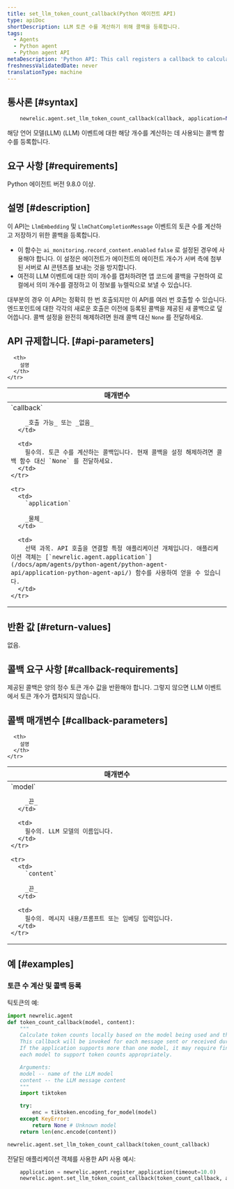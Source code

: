 ```yaml
---
title: set_llm_token_count_callback(Python 에이전트 API)
type: apiDoc
shortDescription: LLM 토큰 수를 계산하기 위해 콜백을 등록합니다.
tags:
  - Agents
  - Python agent
  - Python agent API
metaDescription: 'Python API: This call registers a callback to calculate LLM token counts'
freshnessValidatedDate: never
translationType: machine
---
```


## 통사론 [#syntax]

```py
    newrelic.agent.set_llm_token_count_callback(callback, application=None)
```

해당 언어 모델(LLM) (LLM) 이벤트에 대한 해당 개수를 계산하는 데 사용되는 콜백 함수를 등록합니다.

## 요구 사항 [#requirements]

Python 에이전트 버전 9.8.0 이상.

## 설명 [#description]

이 API는 `LlmEmbedding` 및 `LlmChatCompletionMessage` 이벤트의 토큰 수를 계산하고 저장하기 위한 콜백을 등록합니다.

* 이 함수는 `ai_monitoring.record_content.enabled` `false` 로 설정된 경우에 사용해야 합니다. 이 설정은 에이전트가 에이전트의 에이전트 개수가 서버 측에 첨부된 서버로 AI 콘텐츠를 보내는 것을 방지합니다.
* 여전히 LLM 이벤트에 대한 의미 개수를 캡처하려면 앱 코드에 콜백을 구현하여 로컬에서 의미 개수를 결정하고 이 정보를 뉴렐릭으로 보낼 수 있습니다.

대부분의 경우 이 API는 정확히 한 번 호출되지만 이 API를 여러 번 호출할 수 있습니다. 엔드포인트에 대한 각각의 새로운 호출은 이전에 등록된 콜백을 제공된 새 콜백으로 덮어씁니다. 콜백 설정을 완전히 해제하려면 원래 콜백 대신 `None` 를 전달하세요.

## API 규제합니다. [#api-parameters]

<table>
  <thead>
    <tr>
      <th width="25%">
        매개변수
      </th>

      <th>
        설명
      </th>
    </tr>
  </thead>

  <tbody>
    <tr>
      <td>
        `callback`

        _호출 가능_ 또는 _없음_
      </td>

      <td>
        필수의. 토큰 수를 계산하는 콜백입니다. 현재 콜백을 설정 해제하려면 콜백 함수 대신 `None` 를 전달하세요.
      </td>
    </tr>

    <tr>
      <td>
        `application`

        _물체_
      </td>

      <td>
        선택 과목. API 호출을 연결할 특정 애플리케이션 개체입니다. 애플리케이션 객체는 [`newrelic.agent.application`](/docs/apm/agents/python-agent/python-agent-api/application-python-agent-api/) 함수를 사용하여 얻을 수 있습니다.
      </td>
    </tr>
  </tbody>
</table>

## 반환 값 [#return-values]

없음.

## 콜백 요구 사항 [#callback-requirements]

제공된 콜백은 양의 정수 토큰 개수 값을 반환해야 합니다. 그렇지 않으면 LLM 이벤트에서 토큰 개수가 캡처되지 않습니다.

## 콜백 매개변수 [#callback-parameters]

<table>
  <thead>
    <tr>
      <th width="25%">
        매개변수
      </th>

      <th>
        설명
      </th>
    </tr>
  </thead>

  <tbody>
    <tr>
      <td>
        `model`

        _끈_
      </td>

      <td>
        필수의. LLM 모델의 이름입니다.
      </td>
    </tr>

    <tr>
      <td>
        `content`

        _끈_
      </td>

      <td>
        필수의. 메시지 내용/프롬프트 또는 임베딩 입력입니다.
      </td>
    </tr>
  </tbody>
</table>

## 예 [#examples]

### 토큰 수 계산 및 콜백 등록

틱토큰의 예:

```py
import newrelic.agent
def token_count_callback(model, content):
    """
    Calculate token counts locally based on the model being used and the content.
    This callback will be invoked for each message sent or received during a LLM call.
    If the application supports more than one model, it may require finding libraries for
    each model to support token counts appropriately.

    Arguments:
    model -- name of the LLM model
    content -- the LLM message content
    """
    import tiktoken

    try:
        enc = tiktoken.encoding_for_model(model)
    except KeyError:
        return None # Unknown model
    return len(enc.encode(content))

newrelic.agent.set_llm_token_count_callback(token_count_callback)
```

전달된 애플리케이션 객체를 사용한 API 사용 예시:

```py
    application = newrelic.agent.register_application(timeout=10.0)
    newrelic.agent.set_llm_token_count_callback(token_count_callback, application)
```